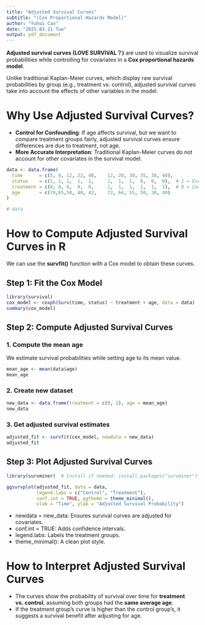 ```yaml
---
title: "Adjusted Survival Curves"
subtitle: "(Cox Proportional Hazards Model)"
author: "Yuhui Cao"
date: "2025.03.11 Tue"
output: pdf_document
---
```


**Adjusted survival curves (LOVE SURVIVAL？)** are used to visualize survival probabilities while controlling for covariates in a **Cox proportional hazards model**. 

Unlike traditional Kaplan-Meier curves, which display raw survival probabilities by group (e.g., treatment vs. control), adjusted survival curves take into account the effects of other variables in the model.

# Why Use Adjusted Survival Curves?
 - **Control for Confounding**: If age affects survival, but we want to compare treatment groups fairly, adjusted survival curves ensure differences are due to treatment, not age.
 - **More Accurate Interpretation**: Traditional Kaplan-Meier curves do not account for other covariates in the survival model.

```r
data <- data.frame(
  time      = c(5, 8, 12, 22, 40,    12, 20, 30, 35, 38, 40),
  status    = c(1, 1, 1,  1,  1,     1,  1,  1,  0,  0,  0),  # 1 = Event, 0 = Censored
  treatment = c(0, 0, 0,  0,  0,     1,  1,  1,  1,  1,  1),  # 0 = Control, 1 = Treatment
  age       = c(70,65,50, 40, 42,    72, 64, 55, 50, 30, 40)
)

# data
```

# How to Compute Adjusted Survival Curves in R
We can use the **survfit()** function with a Cox model to obtain these curves.

## Step 1: Fit the Cox Model
```r
library(survival)
cox_model <- coxph(Surv(time, status) ~ treatment + age, data = data)
summary(cox_model)
```

## Step 2: Compute Adjusted Survival Curves
### 1. Compute the mean age
We estimate survival probabilities while setting age to its mean value.
```r
mean_age <- mean(data$age)
mean_age
```

### 2. Create new dataset
```r
new_data <- data.frame(treatment = c(0, 1), age = mean_age)
new_data
```

### 3. Get adjusted survival estimates
```r
adjusted_fit <- survfit(cox_model, newdata = new_data)
adjusted_fit
```

## Step 3: Plot Adjusted Survival Curves
```r
library(survminer)  # Install if needed: install.packages("survminer")

ggsurvplot(adjusted_fit, data = data, 
           legend.labs = c("Control", "Treatment"),
           conf.int = TRUE, ggtheme = theme_minimal(),
           xlab = "Time", ylab = "Adjusted Survival Probability")

```

 - newdata = new_data: Ensures survival curves are adjusted for covariates.
 - conf.int = TRUE: Adds confidence intervals.
 - legend.labs: Labels the treatment groups.
 - theme_minimal(): A clean plot style.

# How to Interpret Adjusted Survival Curves
 - The curves show the probability of survival over time for **treatment vs. control**, assuming both groups had the **same average age**.
 - If the treatment group's curve is higher than the control group's, it suggests a survival benefit after adjusting for age.







